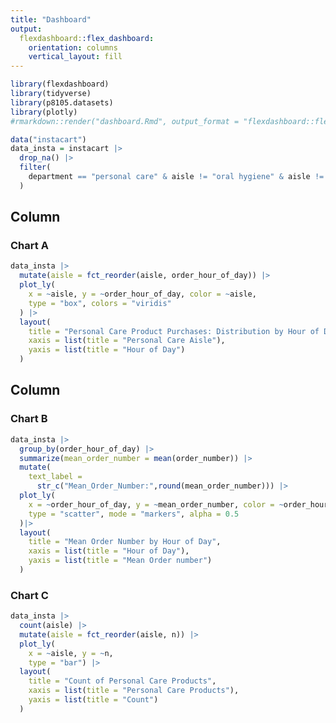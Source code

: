 ```yaml
---
title: "Dashboard"
output: 
  flexdashboard::flex_dashboard:
    orientation: columns
    vertical_layout: fill
---
```


```r
library(flexdashboard)
library(tidyverse)
library(p8105.datasets)
library(plotly)
#rmarkdown::render("dashboard.Rmd", output_format = "flexdashboard::flex_dashboard")
```

```r
data("instacart") 
data_insta = instacart |>
  drop_na() |>
  filter(
    department == "personal care" & aisle != "oral hygiene" & aisle != "soap" & aisle != "vitamins supplements" 
  )
```

Column {data-width=650}
-----------------------------------------------------------------------

### Chart A

```r
data_insta |>
  mutate(aisle = fct_reorder(aisle, order_hour_of_day)) |> 
  plot_ly(
    x = ~aisle, y = ~order_hour_of_day, color = ~aisle, 
    type = "box", colors = "viridis"
  ) |>
  layout(
    title = "Personal Care Product Purchases: Distribution by Hour of Day",
    xaxis = list(title = "Personal Care Aisle"),
    yaxis = list(title = "Hour of Day")
  )
```


Column {data-width=350}
-----------------------------------------------------------------------

### Chart B

```r
data_insta |> 
  group_by(order_hour_of_day) |>
  summarize(mean_order_number = mean(order_number)) |>
  mutate(
    text_label = 
      str_c("Mean_Order_Number:",round(mean_order_number))) |>
  plot_ly(
    x = ~order_hour_of_day, y = ~mean_order_number, color = ~order_hour_of_day, text = ~text_label,
    type = "scatter", mode = "markers", alpha = 0.5
  )|>
  layout(
    title = "Mean Order Number by Hour of Day",
    xaxis = list(title = "Hour of Day"),
    yaxis = list(title = "Mean Order number")
  )
```

### Chart C

```r
data_insta |> 
  count(aisle) |> 
  mutate(aisle = fct_reorder(aisle, n)) |> 
  plot_ly(
    x = ~aisle, y = ~n, 
    type = "bar") |>
  layout(
    title = "Count of Personal Care Products",
    xaxis = list(title = "Personal Care Products"),
    yaxis = list(title = "Count")
  )
```

